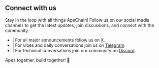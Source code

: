 ## Connect with us 

Stay in the loop with all things ApeChain! Follow us on our social media channels to get the latest updates, join discussions, and connect with the community.

- [<i class="fab fa-twitter"></i>](https://x.com/apecoin) | For all major announcements follow us on [X](https://x.com/apecoin).
- [<i class="fab fa-telegram-plane"></i>](https://t.me/apechainofficial) | For vibes and daily conversations join us on [Telegram](https://discord.gg/apecoindao).
- [<i class="fab fa-discord"></i>](https://discord.gg/apecoindao) | For technical conversations join our community on [Discord](https://discord.gg/apecoindao).

Apes together, build together! 🍌







